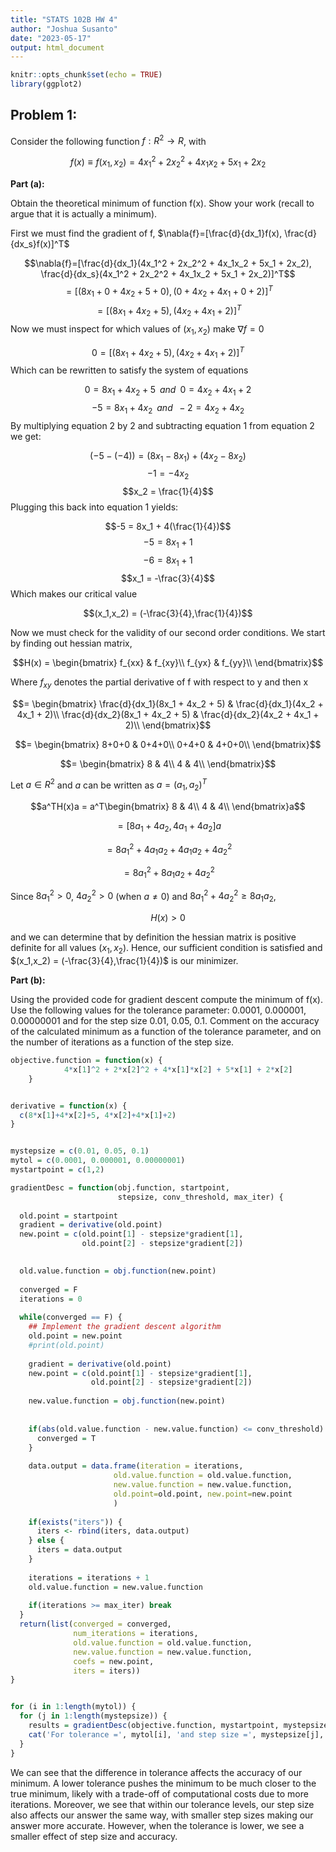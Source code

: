 ```yaml
---
title: "STATS 102B HW 4"
author: "Joshua Susanto"
date: "2023-05-17"
output: html_document
---
```


```r
knitr::opts_chunk$set(echo = TRUE)
library(ggplot2)
```

## Problem 1:

Consider the following function $f:R^2→R$, with

$$f(x) ≡ f(x_1, x_2) = 4x_1^2 + 2x_2^2 + 4x_1x_2 + 5x_1 + 2x_2$$

**Part (a):**

Obtain the theoretical minimum of function f(x). Show your work (recall to argue that it is actually a minimum).

First we must find the gradient of f, $\nabla{f}=[\frac{d}{dx_1}f(x), \frac{d}{dx_s}f(x)]^T$

$$\nabla{f}=[\frac{d}{dx_1}(4x_1^2 + 2x_2^2 + 4x_1x_2 + 5x_1 + 2x_2), \frac{d}{dx_s}(4x_1^2 + 2x_2^2 + 4x_1x_2 + 5x_1 + 2x_2)]^T$$
$$= [(8x_1 + 0 + 4x_2 + 5 + 0), (0 + 4x_2 + 4x_1 + 0 + 2)]^T$$
$$= [(8x_1 + 4x_2 + 5), (4x_2 + 4x_1 + 2)]^T$$
Now we must inspect for which values of $(x_1,x_2)$ make $\nabla{f}=0$

$$0 = [(8x_1 + 4x_2 + 5), (4x_2 + 4x_1 + 2)]^T$$
Which can be rewritten to satisfy the system of equations

$$0 = 8x_1 + 4x_2 + 5 \;\;and\;\; 0 = 4x_2 + 4x_1 + 2$$
$$-5 = 8x_1 + 4x_2 \;\;and\;\;-2 = 4x_2 + 4x_2 $$
By multiplying equation 2 by 2 and subtracting equation 1 from equation 2 we get:

$$(-5-(-4)) = (8x_1-8x_1) + (4x_2-8x_2)$$
$$-1 = -4x_2$$
$$x_2 = \frac{1}{4}$$
Plugging this back into equation 1 yields:

$$-5 = 8x_1 + 4(\frac{1}{4})$$
$$-5 = 8x_1 + 1$$
$$-6 = 8x_1 + 1$$
$$x_1 = -\frac{3}{4}$$
Which makes our critical value 

$$(x_1,x_2) = (-\frac{3}{4},\frac{1}{4})$$

Now we must check for the validity of our second order conditions. We start by finding out hessian matrix,

$$H(x) = 
	\begin{bmatrix} 
	f_{xx} & f_{xy}\\
	f_{yx} & f_{yy}\\
	\end{bmatrix}$$
	
Where $f_{xy}$ denotes the partial derivative of f with respect to y and then x

$$= 
	\begin{bmatrix} 
	\frac{d}{dx_1}(8x_1 + 4x_2 + 5) & \frac{d}{dx_1}(4x_2 + 4x_1 + 2)\\
	\frac{d}{dx_2}(8x_1 + 4x_2 + 5) & \frac{d}{dx_2}(4x_2 + 4x_1 + 2)\\
	\end{bmatrix}$$
	
$$= 
	\begin{bmatrix} 
	8+0+0 & 0+4+0\\
	0+4+0 & 4+0+0\\
	\end{bmatrix}$$

$$= 
	\begin{bmatrix} 
	8 & 4\\
	4 & 4\\
	\end{bmatrix}$$

Let $a \in R^2$ and $a$ can be written as $a = (a_1,a_2)^T$

$$a^TH(x)a =  a^T\begin{bmatrix} 
	8 & 4\\
	4 & 4\\
	\end{bmatrix}a$$

$$=  [8a_1+4a_2,4a_1+4a_2]a$$

$$=  8a_1^2+4a_1a_2+4a_1a_2+4a_2^2$$

$$=  8a_1^2+8a_1a_2+4a_2^2$$

Since $8a_1^2 \gt 0$, $4a_2^2 \gt 0$ (when $a \neq 0$) and $8a_1^2 + 4a_2^2 \geq 8a_1a_2$, 

$$H(x)\gt 0 $$

and we can determine that by definition the hessian matrix is positive definite for all values $(x_1,x_2)$. Hence, our sufficient condition is satisfied and $(x_1,x_2) = (-\frac{3}{4},\frac{1}{4})$ is our minimizer.

**Part (b):** 

Using the provided code for gradient descent compute the minimum of f(x). Use the following values for the tolerance parameter: 0.0001, 0.000001, 0.00000001 and for the step size 0.01, 0.05, 0.1. Comment on the accuracy of the calculated minimum as a function of the tolerance parameter, and on the number of iterations as a function of the step size.

```r
objective.function = function(x) {
            4*x[1]^2 + 2*x[2]^2 + 4*x[1]*x[2] + 5*x[1] + 2*x[2]
    }


derivative = function(x) {
  c(8*x[1]+4*x[2]+5, 4*x[2]+4*x[1]+2)
}


mystepsize = c(0.01, 0.05, 0.1)
mytol = c(0.0001, 0.000001, 0.00000001)
mystartpoint = c(1,2) 

gradientDesc = function(obj.function, startpoint, 
                        stepsize, conv_threshold, max_iter) {
  
  old.point = startpoint
  gradient = derivative(old.point)
  new.point = c(old.point[1] - stepsize*gradient[1], 
                old.point[2] - stepsize*gradient[2])
  

  old.value.function = obj.function(new.point)
  
  converged = F
  iterations = 0
  
  while(converged == F) {
    ## Implement the gradient descent algorithm
    old.point = new.point
    #print(old.point)
  
    gradient = derivative(old.point)
    new.point = c(old.point[1] - stepsize*gradient[1], 
                  old.point[2] - stepsize*gradient[2])
    
    new.value.function = obj.function(new.point)
    
    
    if(abs(old.value.function - new.value.function) <= conv_threshold) {
      converged = T
    }
    
    data.output = data.frame(iteration = iterations,
                       old.value.function = old.value.function,
                       new.value.function = new.value.function,
                       old.point=old.point, new.point=new.point
                       )
    
    if(exists("iters")) {
      iters <- rbind(iters, data.output)
    } else {
      iters = data.output
    }
    
    iterations = iterations + 1
    old.value.function = new.value.function
    
    if(iterations >= max_iter) break
  }
  return(list(converged = converged, 
              num_iterations = iterations, 
              old.value.function = old.value.function,
              new.value.function = new.value.function,
              coefs = new.point,
              iters = iters))
}


for (i in 1:length(mytol)) {
  for (j in 1:length(mystepsize)) {
    results = gradientDesc(objective.function, mystartpoint, mystepsize[j], mytol[i], 30000)$coefs
    cat('For tolerance =', mytol[i], 'and step size =', mystepsize[j], 'our minimum is at', results, '\n')
  }
}
```

We can see that the difference in tolerance affects the accuracy of our minimum. A lower tolerance pushes the minimum to be much closer to the true minimum, likely with a trade-off of computational costs due to more iterations. Moreover, we see that within our tolerance levels, our step size also affects our answer the same way, with smaller step sizes making our answer more accurate. However, when the tolerance is lower, we see a smaller effect of step size and accuracy. 